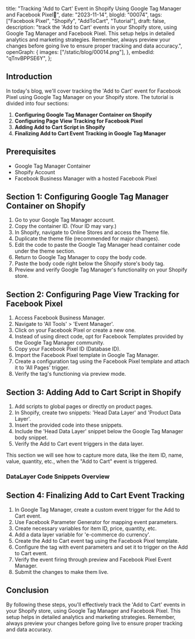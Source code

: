  title:
  "Tracking 'Add to Cart' Event in Shopify Using Google Tag Manager and Facebook Pixel🚀",
 date: "2023-11-14",
 blogId: "00074",
 tags: ["Facebook Pixel", "Shopify", "AddToCart", "Tutorial"],
 draft: false,
 description:
  "track the 'Add to Cart' events in your Shopify store, using Google Tag Manager and Facebook Pixel. This setup helps in detailed analytics and marketing strategies. Remember, always preview your changes before going live to ensure proper tracking and data accuracy.",
 openGraph: {
  images: ["/static/blog/00014.png"],
 },
 embedId: "qTnvBPPSE6Y",
};

<BlogHeader metadata={metadata} />

## Introduction

In today's blog, we'll cover tracking the 'Add to Cart' event for Facebook Pixel using Google Tag Manager on your Shopify store. The tutorial is divided into four sections:

1. **Configuring Google Tag Manager Container on Shopify**
2. **Configuring Page View Tracking for Facebook Pixel**
3. **Adding Add to Cart Script in Shopify**
4. **Finalizing Add to Cart Event Tracking in Google Tag Manager**

<YoutubeEmbed embedId={metadata.embedId} />

## Prerequisites

- Google Tag Manager Container
- Shopify Account
- Facebook Business Manager with a hosted Facebook Pixel

## Section 1: Configuring Google Tag Manager Container on Shopify

1. Go to your Google Tag Manager account.
2. Copy the container ID. (Your ID may vary.)
3. In Shopify, navigate to Online Stores and access the Theme file.
4. Duplicate the theme file (recommended for major changes).
5. Edit the code to paste the Google Tag Manager head container code under the theme section.
6. Return to Google Tag Manager to copy the body code.
7. Paste the body code right below the Shopify store's body tag.
8. Preview and verify Google Tag Manager's functionality on your Shopify store.

## Section 2: Configuring Page View Tracking for Facebook Pixel

1. Access Facebook Business Manager.
2. Navigate to 'All Tools' > 'Event Manager'.
3. Click on your Facebook Pixel or create a new one.
4. Instead of using direct code, opt for Facebook Templates provided by the Google Tag Manager community.
5. Copy your Facebook Pixel ID (Database ID).
6. Import the Facebook Pixel template in Google Tag Manager.
7. Create a configuration tag using the Facebook Pixel template and attach it to 'All Pages' trigger.
8. Verify the tag's functioning via preview mode.

## Section 3: Adding Add to Cart Script in Shopify

1. Add scripts to global pages or directly on product pages.
2. In Shopify, create two snippets: 'Head Data Layer' and 'Product Data Layer'.
3. Insert the provided code into these snippets.
4. Include the 'Head Data Layer' snippet below the Google Tag Manager body snippet.
5. Verify the Add to Cart event triggers in the data layer.

This section we will see how to capture more data, like the item ID, name, value, quantity, etc., when the "Add to Cart" event is triggered.

<Note
 title='Tip'
 content="For this section, some programming knowledge is beneficial. If that's not your strength, you can share our document with your developer."
/>

### DataLayer Code Snippets Overview

<AddToCart />

## Section 4: Finalizing Add to Cart Event Tracking

1. In Google Tag Manager, create a custom event trigger for the Add to Cart event.
2. Use Facebook Parameter Generator for mapping event parameters.
3. Create necessary variables for item ID, price, quantity, etc.
4. Add a data layer variable for 'e-commerce do currency'.
5. Create the Add to Cart event tag using the Facebook Pixel template.
6. Configure the tag with event parameters and set it to trigger on the Add to Cart event.
7. Verify the event firing through preview and Facebook Pixel Event Manager.
8. Submit the changes to make them live.

## Conclusion

By following these steps, you'll effectively track the 'Add to Cart' events in your Shopify store, using Google Tag Manager and Facebook Pixel. This setup helps in detailed analytics and marketing strategies. Remember, always preview your changes before going live to ensure proper tracking and data accuracy.

<GiscusComments />
